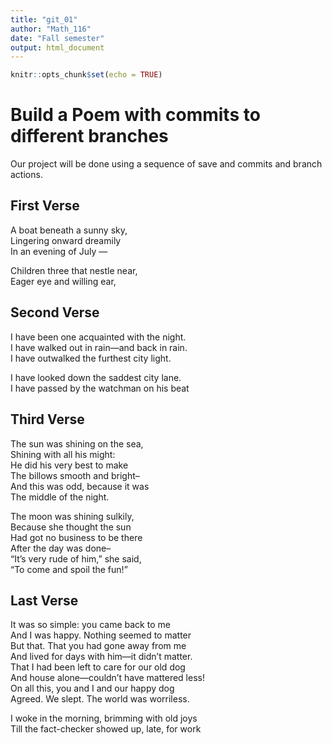 ```yaml
---
title: "git_01"
author: "Math_116"
date: "Fall semester"
output: html_document
---
```


```r
knitr::opts_chunk$set(echo = TRUE)
```
# Build a Poem with commits to different branches
Our project will be done using a sequence of save and commits and branch actions.
<!-- Do not modify or change any text in "!--" bracketed areas such as this --- these are instructions to
you, if you change any of this the git program will notice it and compromise your git merging strategy !-->

## First Verse 
<!--Put the first five lines of a poem by Lewis Carrol in this section!-->
A boat beneath a sunny sky,      
Lingering onward dreamily      
In an evening of July —   
  
Children three that nestle near,        
Eager eye and willing ear,     
  
## Second Verse
<!--Put the first five lines of a poem by Robert Frost here!-->
I have been one acquainted with the night.  
I have walked out in rain—and back in rain.  
I have outwalked the furthest city light.  
  
I have looked down the saddest city lane.  
I have passed by the watchman on his beat  
  
## Third Verse
<!--Put the first two verses of The Walrus and the Carpenter here!-->
The sun was shining on the sea,  
Shining with all his might:  
He did his very best to make  
The billows smooth and bright--  
And this was odd, because it was  
The middle of the night.  
  
The moon was shining sulkily,  
Because she thought the sun  
Had got no business to be there  
After the day was done--  
"It's very rude of him," she said,  
"To come and spoil the fun!"  
  
## Last Verse
<!--Put a short poem of your choice 8-20 lines,here!-->
It was so simple: you came back to me  
And I was happy. Nothing seemed to matter    
But that. That you had gone away from me  
And lived for days with him—it didn’t matter.  
That I had been left to care for our old dog  
And house alone—couldn’t have mattered less!  
On all this, you and I and our happy dog  
Agreed. We slept. The world was worriless.  
  
I woke in the morning, brimming with old joys  
Till the fact-checker showed up, late, for work  